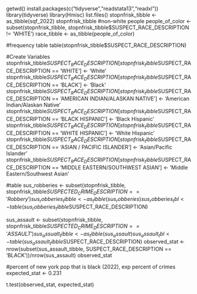 getwd()
install.packages(c("tidyverse","readstata13","readxl"))
library(tidyverse)
library(Hmisc)
list.files()
stopnfrisk_tibble <- as_tibble(sqf_2022)
stopnfrisk_tibble
#non-white people
people_of_color <- subset(stopnfrisk_tibble, stopnfrisk_tibble$SUSPECT_RACE_DESCRIPTION != 'WHITE')
race_tibble <- as_tibble(people_of_color)

#frequency table
table(stopnfrisk_tibble$SUSPECT_RACE_DESCRIPTION)

#Create Variables
stopnfrisk_tibble$SUSPECT_RACE_DESCRIPTION[stopnfrisk_tibble$SUSPECT_RACE_DESCRIPTION == 'WHITE'] <- 'White'
stopnfrisk_tibble$SUSPECT_RACE_DESCRIPTION[stopnfrisk_tibble$SUSPECT_RACE_DESCRIPTION == 'BLACK'] <- 'Black'
stopnfrisk_tibble$SUSPECT_RACE_DESCRIPTION[stopnfrisk_tibble$SUSPECT_RACE_DESCRIPTION == 'AMERICAN INDIAN/ALASKAN NATIVE'] <- 'American Indian/Alaskan Native'
stopnfrisk_tibble$SUSPECT_RACE_DESCRIPTION[stopnfrisk_tibble$SUSPECT_RACE_DESCRIPTION == 'BLACK HISPANIC'] <- 'Black Hispanic'
stopnfrisk_tibble$SUSPECT_RACE_DESCRIPTION[stopnfrisk_tibble$SUSPECT_RACE_DESCRIPTION == 'WHITE HISPANIC'] <- 'White Hispanic'
stopnfrisk_tibble$SUSPECT_RACE_DESCRIPTION[stopnfrisk_tibble$SUSPECT_RACE_DESCRIPTION == 'ASIAN / PACIFIC ISLANDER'] <- 'Asian/Pacific Islander'
stopnfrisk_tibble$SUSPECT_RACE_DESCRIPTION[stopnfrisk_tibble$SUSPECT_RACE_DESCRIPTION == 'MIDDLE EASTERN/SOUTHWEST ASIAN'] <- 'Middle Eastern/Southwest Asian'

#table
sus_robberies <- subset(stopnfrisk_tibble, stopnfrisk_tibble$SUSPECTED_CRIME_DESCRIPTION == 'Robbery')
sus_robberies_tibble <- as_tibble(sus_robberies)
sus_robberies_tbl <- table(sus_robberies_tibble$SUSPECT_RACE_DESCRIPTION)


sus_assault <- subset(stopnfrisk_tibble, stopnfrisk_tibble$SUSPECTED_CRIME_DESCRIPTION == 'ASSAULT')
sus_assualt_tibble <- as_tibble(sus_assault)
sus_assault_tbl <- table(sus_assault_tibble$SUSPECT_RACE_DESCRIPTION)
observed_stat <- nrow(subset(sus_assault_tibble, SUSPECT_RACE_DESCRIPTION == 'BLACK'))/nrow(sus_assault)
observed_stat

#percent of new york pop that is black (2022), exp percent of crimes
expected_stat <- 0.231

t.test(observed_stat, expected_stat)

